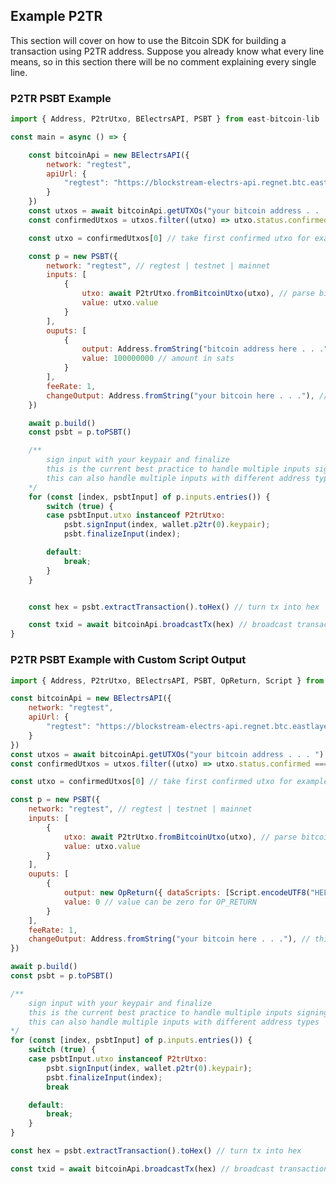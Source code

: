 ## Example P2TR
This section will cover on how to use the Bitcoin SDK for building a transaction using P2TR address.
Suppose you already know what every line means, so in this section there will be no comment explaining every single line.

### P2TR PSBT Example
```js copy
import { Address, P2trUtxo, BElectrsAPI, PSBT } from east-bitcoin-lib

const main = async () => {

    const bitcoinApi = new BElectrsAPI({
        network: "regtest",
        apiUrl: {
            "regtest": "https://blockstream-electrs-api.regnet.btc.eastlayer.io" // east regtest uri
        }
    })
    const utxos = await bitcoinApi.getUTXOs("your bitcoin address . . . ") // fetch available utxo
    const confirmedUtxos = utxos.filter((utxo) => utxo.status.confirmed === true) || []; // filter only confirmed

    const utxo = confirmedUtxos[0] // take first confirmed utxo for example purpose

    const p = new PSBT({
        network: "regtest", // regtest | testnet | mainnet
        inputs: [
            {
                utxo: await P2trUtxo.fromBitcoinUtxo(utxo), // parse bitcoin utxo into P2tr utxo type
                value: utxo.value
            }
        ],
        ouputs: [
            {
                output: Address.fromString("bitcoin address here . . ."), // any bitcoin address to send to
                value: 100000000 // amount in sats
            }
        ],
        feeRate: 1,
        changeOutput: Address.fromString("your bitcoin here . . ."), // this address will be used to send the remaining bitcoin
    })

    await p.build()
    const psbt = p.toPSBT()

    /** 
        sign input with your keypair and finalize
        this is the current best practice to handle multiple inputs signing
        this can also handle multiple inputs with different address types
    */
    for (const [index, psbtInput] of p.inputs.entries()) {
        switch (true) {
        case psbtInput.utxo instanceof P2trUtxo:
            psbt.signInput(index, wallet.p2tr(0).keypair);
            psbt.finalizeInput(index);

        default:
            break;
        }
    }


    const hex = psbt.extractTransaction().toHex() // turn tx into hex

    const txid = await bitcoinApi.broadcastTx(hex) // broadcast transaction
}
```


### P2TR PSBT Example with Custom Script Output
```js copy
import { Address, P2trUtxo, BElectrsAPI, PSBT, OpReturn, Script } from east-bitcoin-lib

const bitcoinApi = new BElectrsAPI({
    network: "regtest",
    apiUrl: {
        "regtest": "https://blockstream-electrs-api.regnet.btc.eastlayer.io" // east regtest uri
    }
})
const utxos = await bitcoinApi.getUTXOs("your bitcoin address . . . ") // fetch available utxo
const confirmedUtxos = utxos.filter((utxo) => utxo.status.confirmed === true) || []; // filter only confirmed

const utxo = confirmedUtxos[0] // take first confirmed utxo for example purpose

const p = new PSBT({
    network: "regtest", // regtest | testnet | mainnet
    inputs: [
        {
            utxo: await P2trUtxo.fromBitcoinUtxo(utxo), // parse bitcoin utxo into P2tr utxo type
            value: utxo.value
        }
    ],
    ouputs: [
        {
            output: new OpReturn({ dataScripts: [Script.encodeUTF8("HELLO_WORLD")] }) // this is for OP_RETURN output
            value: 0 // value can be zero for OP_RETURN
        }
    ],
    feeRate: 1,
    changeOutput: Address.fromString("your bitcoin here . . ."), // this address will be used to send the remaining bitcoin
})

await p.build()
const psbt = p.toPSBT()

/** 
    sign input with your keypair and finalize
    this is the current best practice to handle multiple inputs signing
    this can also handle multiple inputs with different address types
*/
for (const [index, psbtInput] of p.inputs.entries()) {
    switch (true) {
    case psbtInput.utxo instanceof P2trUtxo:
        psbt.signInput(index, wallet.p2tr(0).keypair);
        psbt.finalizeInput(index);
        break

    default:
        break;
    }
}

const hex = psbt.extractTransaction().toHex() // turn tx into hex

const txid = await bitcoinApi.broadcastTx(hex) // broadcast transaction
```